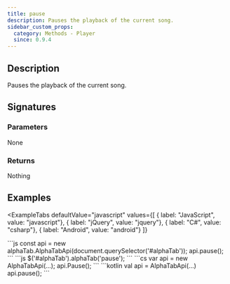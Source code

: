 ```yaml
---
title: pause
description: Pauses the playback of the current song.
sidebar_custom_props:
  category: Methods - Player
  since: 0.9.4
---
```


<SinceBadge since="0.9.4" />


## Description
Pauses the playback of the current song. 

## Signatures

<TypeTable>
    <TypeRow type="js" name="pause(): void;" />
    <TypeRow type="net" name="void Pause()" />
    <TypeRow type="android" name="fun pause(): Unit" />
</TypeTable>

### Parameters 
None 

### Returns 
Nothing 

## Examples


<ExampleTabs
    defaultValue="javascript"
    values={[
      { label: "JavaScript", value: "javascript"},
      { label: "jQuery", value: "jquery"},
      { label: "C#", value: "csharp"},
      { label: "Android", value: "android"}
    ]}
>
<ExampleTabItem value="javascript">
```js
const api = new alphaTab.AlphaTabApi(document.querySelector('#alphaTab'));
api.pause();
```
</ExampleTabItem>
<ExampleTabItem value="jquery">
```js
$('#alphaTab').alphaTab('pause');
```
</ExampleTabItem>
<ExampleTabItem value="csharp">
```cs
var api = new AlphaTabApi<MyControl>(...);
api.Pause();
```
</ExampleTabItem>
<ExampleTabItem value="android">
```kotlin
val api = AlphaTabApi<MyControl>(...)
api.pause();
```
</ExampleTabItem>
</ExampleTabs>
